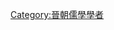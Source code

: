 {{Catnav|頁面分類|人类社会|文化|儒家|儒學學者}}
{{Catnav|頁面分類|人类社会|儒家|儒學學者|古代儒學學者}}
{{Catnav|頁面分類|人类社会|儒家|儒學學者}}

[[Category:晉朝儒學學者|Category:晉朝儒學學者]]